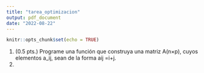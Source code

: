 ```yaml
---
title: "tarea_optimizacion"
output: pdf_document
date: "2022-08-22"
---
```


```r
knitr::opts_chunk$set(echo = TRUE)
```
1. (0.5 pts.) Programe una función que construya una matriz A(n×p), cuyos elementos a\_ij, sean de la forma aij =i+j.
2. 